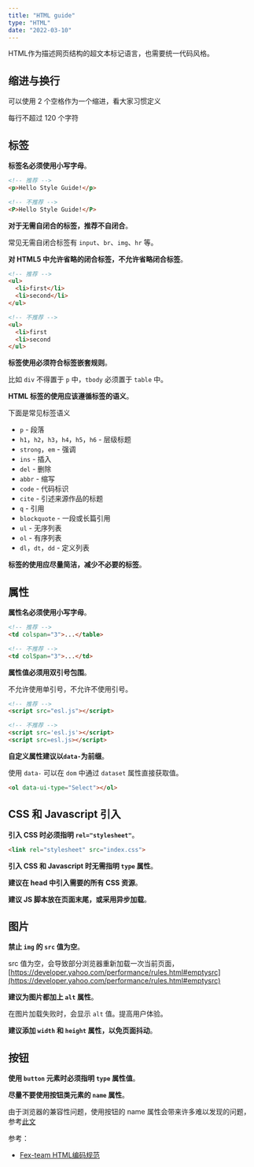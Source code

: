 ```yaml
---
title: "HTML guide"
type: "HTML"
date: "2022-03-10"
---
```


HTML作为描述网页结构的超文本标记语言，也需要统一代码风格。

## 缩进与换行

可以使用 2 个空格作为一个缩进，看大家习惯定义

每行不超过 120 个字符

## 标签

**标签名必须使用小写字母**。

```html
<!-- 推荐 -->
<p>Hello Style Guide!</p>

<!-- 不推荐 -->
<P>Hello Style Guide!</P>
```

**对于无需自闭合的标签，推荐不自闭合**。

常见无需自闭合标签有 `input`、`br`、`img`、`hr` 等。

**对 HTML5 中允许省略的闭合标签，不允许省略闭合标签**。

```html
<!-- 推荐 -->
<ul>
  <li>first</li>
  <li>second</li>
</ul>

<!-- 不推荐 -->
<ul>
  <li>first
  <li>second
</ul>
```

**标签使用必须符合标签嵌套规则**。

比如 `div` 不得置于 `p` 中，`tbody` 必须置于 `table` 中。

**HTML 标签的使用应该遵循标签的语义**。

下面是常见标签语义

- `p` - 段落
- `h1`，`h2`，`h3`，`h4`，`h5`，`h6` - 层级标题
- `strong`，`em` - 强调
- `ins` - 插入
- `del` - 删除
- `abbr` - 缩写
- `code` - 代码标识
- `cite` - 引述来源作品的标题
- `q` - 引用
- `blockquote` - 一段或长篇引用
- `ul` - 无序列表
- `ol` - 有序列表
- `dl`，`dt`，`dd` - 定义列表

**标签的使用应尽量简洁，减少不必要的标签**。

## 属性

**属性名必须使用小写字母**。

```html
<!-- 推荐 -->
<td colspan="3">...</table>

<!-- 不推荐 -->
<td colSpan="3">...</td>
```

**属性值必须用双引号包围**。

不允许使用单引号，不允许不使用引号。

```html
<!-- 推荐 -->
<script src="esl.js"></script>

<!-- 不推荐 -->
<script src='esl.js'></script>
<script src=esl.js></script>
```

**自定义属性建议以`data-`为前缀**。

使用 `data-` 可以在 `dom` 中通过 `dataset` 属性直接获取值。

```html
<ol data-ui-type="Select"></ol>
```

## CSS 和 Javascript 引入

**引入 CSS 时必须指明 `rel="stylesheet"`**。

```html
<link rel="stylesheet" src="index.css">
```

**引入 CSS 和 Javascript 时无需指明 `type` 属性**。

**建议在 head 中引入需要的所有 CSS 资源**。

**建议 JS 脚本放在页面末尾，或采用异步加载**。

## 图片

**禁止 `img` 的 `src` 值为空**。

src 值为空，会导致部分浏览器重新加载一次当前页面，[https://developer.yahoo.com/performance/rules.html#emptysrc](https://developer.yahoo.com/performance/rules.html#emptysrc)

**建议为图片都加上 `alt` 属性**。

在图片加载失败时，会显示 `alt` 值。提高用户体验。

**建议添加 `width` 和 `height` 属性，以免页面抖动**。

## 按钮

**使用 `button` 元素时必须指明 `type` 属性值**。

**尽量不要使用按钮类元素的 `name` 属性**。

由于浏览器的兼容性问题，使用按钮的 name 属性会带来许多难以发现的问题，参考[此文](http://w3help.org/zh-cn/causes/CM2001)

参考：

- [Fex-team HTML编码规范](https://github.com/fex-team/styleguide/blob/master/html.md)
